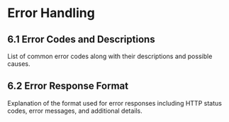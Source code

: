 # Error Handling

## 6.1 Error Codes and Descriptions
List of common error codes along with their descriptions and possible causes.

## 6.2 Error Response Format
Explanation of the format used for error responses including HTTP status codes, error messages, and additional details.
